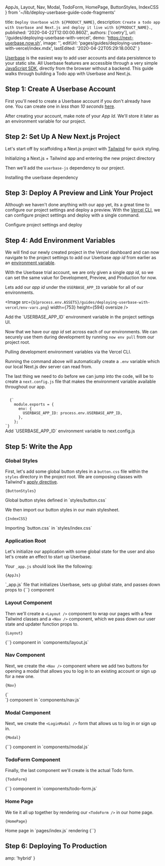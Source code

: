   AppJs,
  Layout,
  Nav,
  Modal,
  TodoForm,
  HomePage,
  ButtonStyles,
  IndexCSS
} from '~/lib/deploy-userbase-guide-code-fragments'

  title: `Deploy Userbase with ${PRODUCT_NAME}`,
  description: `Create a todo app with Userbase and Next.js and deploy it live with ${PRODUCT_NAME}.`,
  published: '2020-04-22T12:00:00.860Z',
  authors: ['coetry'],
  url: '/guides/deploying-userbase-with-vercel',
  demo: 'https://next-userbase.now.sh',
  image: '',
  editUrl: 'pages/guides/deploying-userbase-with-vercel/index.mdx',
  lastEdited: '2020-04-22T05:29:18.000Z'
}

[Userbase](https://userbase.com/) is the easiest way to add user accounts and data persistence to your static site.
All Userbase features are accessible through a very simple [JavaScript SDK](https://userbase.com/docs/sdk/), directly from the browser without a backend.
This guide walks through building a Todo app with Userbase and Next.js.

## Step 1: Create A Userbase Account

First you'll need to create a Userbase account if you don't already have one. You can create one in _less than 10 seconds_ [here](https://v1.userbase.com/#create-admin).

After creating your account, make note of your _App Id_. We'll store it later as an environment variable for our project.

## Step 2: Set Up A New Next.js Project

Let's start off by scaffolding a Next.js project with [Tailwind](https://tailwindcss.com/) for quick styling.

<Snippet dark text="npm init next-app --example with-tailwindcss next-userbase && cd next-userbase" />
<Caption>Initializing a Next.js + Tailwind app and entering the new project directory</Caption>

Then we'll add the `userbase-js` dependency to our project.

<Snippet dark text="npm install userbase-js" />
<Caption>Installing the userbase dependency</Caption>

## Step 3: Deploy A Preview and Link Your Project

Although we haven't done anything with our app yet, its a great time to configure our project settings and deploy a preview. With the [Vercel CLI](https://vercel.com/download), we can
configure project settings and deploy with a single command.

<Snippet dark text="now" />
<Caption>Configure project settings and deploy</Caption>

## Step 4: Add Environment Variables

We will find our newly created project in the Vercel dashboard and can now navigate to the project settings to add our Userbase _app id_ from earlier as
an [environment variable](https://vercel.com/docs/v2/build-step#environment-variables).

With the Userbase trial account, we are only given a single _app id_, so we can set the same value for Development, Preview, and Production for now.

Lets add our _app id_ under the `USERBASE_APP_ID` variable for all of our environments.

<Image
  src={`
  ${process.env.ASSETS}/guides/deploying-userbase-with-vercel/env-vars.png
`}
  width={753}
  height={594}
  oversize
/>

<Caption>
  Add the `USERBASE_APP_ID` environment variable in the project settings UI.
</Caption>

Now that we have our _app id_ set across each of our environments. We can securely use them during development
by running `now env pull` from our project root.

<Snippet dark text="now env pull" />
<Caption>Pulling development environment variables via the Vercel CLI.</Caption>

Running the command above will automatically create a `.env` variable which our local Next.js dev server can read from.

The last thing we need to do before we can jump into the code, will be to create a `next.config.js` file that makes the environment variable
available throughout our app.

<Code lang="js">
  {`
    module.exports = {
      env: {
        USERBASE_APP_ID: process.env.USERBASE_APP_ID,
      },
    };
`}
</Code>
<Caption>Add `USERBASE_APP_ID` environment variable to next.config.js</Caption>

## Step 5: Write the App

### Global Styles

First, let's add some global button styles in a `button.css` file within the `styles` directory in the project root. We are composing classes with Tailwind's [apply directive](https://tailwindcss.com/docs/extracting-components#extracting-css-components-with-apply).

<Code lang="js">{ButtonStyles}</Code>
<Caption>Global button styles defined in `styles/button.css`</Caption>

We then import our button styles in our main stylesheet.

<Code lang="js">{IndexCSS}</Code>
<Caption>Importing `button.css` in `styles/index.css`</Caption>

### Application Root

Let's initialize our application with some global state for the user and also let's create
an effect to start up Userbase.

Your `_app.js` should look like the following:

<Code lang="js">{AppJs}</Code>
<Caption>`_app.js` file that initializes Userbase, sets up global state, and passes down props to {`<Layout />`} component </Caption>

### Layout Component

Then we'll create a `<Layout />` component to wrap our pages with a few Tailwind classes and a `<Nav />` component, which we pass down our user state and updater function props to.

<Code lang="js">{Layout}</Code>
<Caption>{`<Layout />`} component in `components/layout.js`</Caption>

### Nav Component

Next, we create the `<Nav />` component where we add two buttons for opening a modal that allows you to log in to an existing account or sign up for a new one.

<Code lang="js">{Nav}</Code>
<Caption>{`<Nav />`} component in `components/nav.js`</Caption>

### Modal Component

Next, we create the `<LoginModal />` form that allows us to log in or sign up in.

<Code lang="js">{Modal}</Code>
<Caption>{`<LoginModal />`} component in `components/modal.js`</Caption>

### TodoForm Component

Finally, the last component we'll create is the actual Todo form.

<Code lang="js">{TodoForm}</Code>
<Caption>{`<TodoForm />`} component in `components/todo-form.js`</Caption>

### Home Page

We tie it all up together by rendering our `<TodoForm />` in our home page.

<Code lang="js">{HomePage}</Code>
<Caption>Home page in `pages/index.js` rendering {`<TodoForm />`}</Caption>

## Step 6: Deploying To Production

<DeploySection meta={meta} />


  amp: 'hybrid'
}
